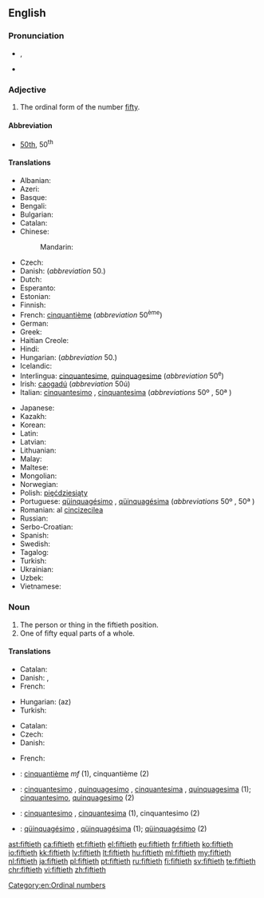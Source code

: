 ==English==

===Pronunciation===
* {{IPA|/ˈfɪftiəθ/}}, {{X-SAMPA|/"fIfti@T/}}
* {{hyphenation|fif|ti|eth}}

===Adjective===
{{en-adj|-}}

# The ordinal form of the number [[fifty]].

====Abbreviation====
* [[50th]], 50<sup>th</sup>

====Translations====
{{trans-top|the ordinal form of the number fifty}}
* Albanian: {{t-|sq|pesëdhjetë|sc=Cyrl}}
* Azeri: {{t-|az|ellinci}}
* Basque: {{t-|eu|berrogeita hamarren}}
* Bengali: {{t-|bn|পঁচাশত্তম|tr=pam̐cāśattama|sc=Cyrl}}
* Bulgarian: {{t-|bg|петдесети|tr=petdeseti|sc=Cyrl}}
* Catalan: {{t+|ca|cinquantè}}
* Chinese:
*: Mandarin: {{t|cmn|第五十|tr=dì wǔshí|sc=Hani}}
* Czech: {{t+|cs|padesátý|m}}
* Danish: {{t-|da|halvtredsindstyvende}} (''abbreviation'' 50.)
* Dutch: {{t+|nl|vijftigste}}
* Esperanto: {{t-|eo|kvindeka|sc=Cyrl}}
* Estonian: {{t-|et|viiekümnes}}
* Finnish: {{t-|fi|viideskymmenes}}
* French: [[cinquantième]] (''abbreviation'' 50<sup>ème</sup>)
* German: {{t+|de|fünfzigste}}
* Greek: {{t+|el|πεντηκοστός|tr=pentikostos}}
* Haitian Creole: {{tø|ht|senkantan}}
* Hindi: {{t-|hi|पचासवां|tr=pacāsavāṁ|sc=Deva}}
* Hungarian: {{t+|hu|ötvenedik}} (''abbreviation'' 50.)
* Icelandic: {{t-|is|fimmtugasta}}
* Interlingua: [[cinquantesime]], [[quinquagesime]] (''abbreviation'' 50<sup>e</sup>)
* Irish: [[caogadú]] (''abbreviation'' 50ú)
* Italian: [[cinquantesimo]] {{g|m}}, [[cinquantesima]] {{g|f}} (''abbreviations'' 50º {{g|m}}, 50ª {{g|f}})
{{trans-mid}}
* Japanese: {{t-|ja|第五十|tr=dai go jū|sc=Jpan}}
* Kazakh: {{t|kk|елуінші|tr=elwıqınşı|sc=Cyrl}}
* Korean: {{t+|ko|쉰째|tr=swinjjae |sc=Kore}}
* Latin: {{t-|la|quinquagesimus|sc=Cyrl}}
* Latvian: {{t+|lv|piecdesmitais}}
* Lithuanian: {{t+|lt|penkiasdešimtas}}
* Malay: {{t-|ms|yg kelima puluh}}
* Maltese: {{t-|mt|wieħed minn ħamsin}}
* Mongolian: {{t-|mn|тавьдугаар|tr=tavʹdugaar|sc=Cyrl}}
* Norwegian: {{t-|no|femtinde}}
* Polish: [[pięćdziesiąty]] {{g|m}}
* Portuguese: [[qüinquagésimo]] {{g|m}}, [[qüinquagésima]] {{g|f}} (''abbreviations'' 50º {{g|m}}, 50ª {{g|f}})
* Romanian: al [[cincizecilea]] {{g|m}}
* Russian: {{t+|ru|пятидесятый|tr=pyatidesyatyĭ|sc=Cyrl}}
* Serbo-Croatian: {{t-|sh|pedeseti}}
* Spanish: {{t+|es|quincuagésimo}}
* Swedish: {{t+|sv|femtionde}}
* Tagalog: {{t-|tl|pang-limampu|sc=Hani}}
* Turkish: {{t+|tr|ellinci}}
* Ukrainian: {{t-|uk|п'ятидесятих|tr=p'yatydesyatykh|sc=Cyrl}}
* Uzbek: {{t-|uz|elliginchi}}
* Vietnamese: {{t-|vi|thứ năm mươi}}
{{trans-bottom}}

===Noun===
{{en-noun}}

# The person or thing in the fiftieth position.
# One of fifty equal parts of a whole.

====Translations====
{{trans-top|the person or thing in the fiftieth position}}
* Catalan: {{t+|ca|cinquantè}}
* Danish: {{t-|da|den halvtredsindstyvende|c}}, {{t-|da|nr. halvtreds|c}}
* French: {{t+|fr|cinquantième|m|f}}
{{trans-mid}}
* Hungarian: (az) {{t+|hu|ötvenedik}}
* Turkish: {{t+|tr|ellinci}}
{{trans-bottom}}

{{trans-top|one of fifty equal parts of a whole}}
* Catalan: {{t+|ca|cinquantè}}
* Czech: {{t-|cs|padesátina|f}}
* Danish: {{t-|da|halvtredsindstyvendedel|c}}
{{trans-mid}}
* French: {{t+|fr|cinquantième|m}}
{{trans-bottom}}

{{checktrans-top}}
* {{ttbc|fr}}: [[cinquantième]]  ''mf'' (1), cinquantième {{g|m}} (2)
* {{ttbc|ia}}: [[cinquantesimo]] {{g|m}}, [[quinquagesimo]] {{g|m}}, [[cinquantesima]] {{g|f}}, [[quinquagesima]] {{g|f}} (1); [[cinquantesimo]], [[quinquagesimo]] (2)
{{trans-mid}}
* {{ttbc|it}}: [[cinquantesimo]] {{g|m}}, [[cinquantesima]] {{g|f}} (1), cinquantesimo {{g|m}} (2)
* {{ttbc|pt}}: [[qüinquagésimo]] {{g|m}}, [[qüinquagésima]] {{g|f}} (1); [[qüinquagésimo]] {{g|m}} (2)
{{trans-bottom}}

[[Category:en:Ordinal numbers]]

[[ast:fiftieth]]
[[ca:fiftieth]]
[[et:fiftieth]]
[[el:fiftieth]]
[[eu:fiftieth]]
[[fr:fiftieth]]
[[ko:fiftieth]]
[[io:fiftieth]]
[[kk:fiftieth]]
[[lv:fiftieth]]
[[lt:fiftieth]]
[[hu:fiftieth]]
[[ml:fiftieth]]
[[my:fiftieth]]
[[nl:fiftieth]]
[[ja:fiftieth]]
[[pl:fiftieth]]
[[pt:fiftieth]]
[[ru:fiftieth]]
[[fi:fiftieth]]
[[sv:fiftieth]]
[[te:fiftieth]]
[[chr:fiftieth]]
[[vi:fiftieth]]
[[zh:fiftieth]]
